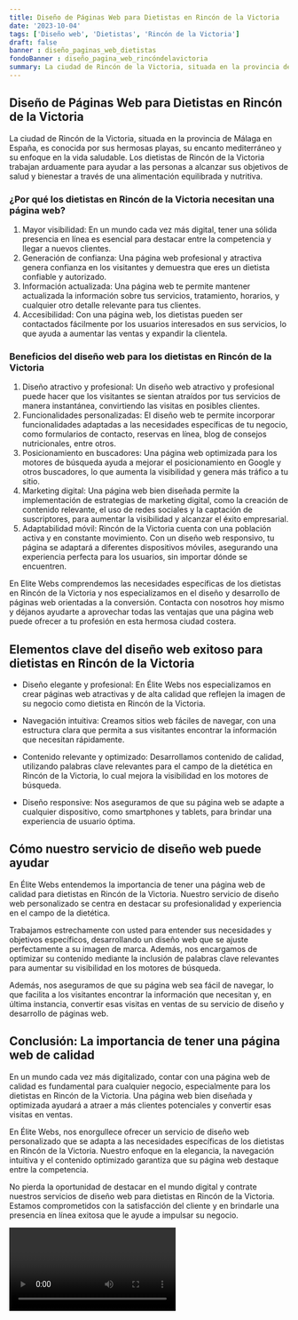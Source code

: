 ```yaml
---
title: Diseño de Páginas Web para Dietistas en Rincón de la Victoria
date: '2023-10-04'
tags: ['Diseño web', 'Dietistas', 'Rincón de la Victoria']
draft: false
banner : diseño_paginas_web_dietistas
fondoBanner : diseño_pagina_web_rincóndelavictoria
summary: La ciudad de Rincón de la Victoria, situada en la provincia de Málaga en España, es conocida por sus hermosas playas, su encanto mediterráneo y su enfoque en la vida saludable. Los dietistas de Rincón de la Victoria trabajan arduamente para ayudar a las personas a alcanzar sus objetivos de salud y bienestar a través de una alimentación equilibrada y nutritiva.
---
```


## Diseño de Páginas Web para Dietistas en Rincón de la Victoria

La ciudad de Rincón de la Victoria, situada en la provincia de Málaga en España, es conocida por sus hermosas playas, su encanto mediterráneo y su enfoque en la vida saludable. Los dietistas de Rincón de la Victoria trabajan arduamente para ayudar a las personas a alcanzar sus objetivos de salud y bienestar a través de una alimentación equilibrada y nutritiva.

### ¿Por qué los dietistas en Rincón de la Victoria necesitan una página web?

1. Mayor visibilidad: En un mundo cada vez más digital, tener una sólida presencia en línea es esencial para destacar entre la competencia y llegar a nuevos clientes.
2. Generación de confianza: Una página web profesional y atractiva genera confianza en los visitantes y demuestra que eres un dietista confiable y autorizado.
3. Información actualizada: Una página web te permite mantener actualizada la información sobre tus servicios, tratamiento, horarios, y cualquier otro detalle relevante para tus clientes.
4. Accesibilidad: Con una página web, los dietistas pueden ser contactados fácilmente por los usuarios interesados en sus servicios, lo que ayuda a aumentar las ventas y expandir la clientela.

### Beneficios del diseño web para los dietistas en Rincón de la Victoria

1. Diseño atractivo y profesional: Un diseño web atractivo y profesional puede hacer que los visitantes se sientan atraídos por tus servicios de manera instantánea, convirtiendo las visitas en posibles clientes.
2. Funcionalidades personalizadas: El diseño web te permite incorporar funcionalidades adaptadas a las necesidades específicas de tu negocio, como formularios de contacto, reservas en línea, blog de consejos nutricionales, entre otros.
3. Posicionamiento en buscadores: Una página web optimizada para los motores de búsqueda ayuda a mejorar el posicionamiento en Google y otros buscadores, lo que aumenta la visibilidad y genera más tráfico a tu sitio.
4. Marketing digital: Una página web bien diseñada permite la implementación de estrategias de marketing digital, como la creación de contenido relevante, el uso de redes sociales y la captación de suscriptores, para aumentar la visibilidad y alcanzar el éxito empresarial.
5. Adaptabilidad móvil: Rincón de la Victoria cuenta con una población activa y en constante movimiento. Con un diseño web responsivo, tu página se adaptará a diferentes dispositivos móviles, asegurando una experiencia perfecta para los usuarios, sin importar dónde se encuentren.

En Elite Webs comprendemos las necesidades específicas de los dietistas en Rincón de la Victoria y nos especializamos en el diseño y desarrollo de páginas web orientadas a la conversión. Contacta con nosotros hoy mismo y déjanos ayudarte a aprovechar todas las ventajas que una página web puede ofrecer a tu profesión en esta hermosa ciudad costera.

<GifSeo />

<Cta />

## Elementos clave del diseño web exitoso para dietistas en Rincón de la Victoria

- Diseño elegante y profesional: En Élite Webs nos especializamos en crear páginas web atractivas y de alta calidad que reflejen la imagen de su negocio como dietista en Rincón de la Victoria.

- Navegación intuitiva: Creamos sitios web fáciles de navegar, con una estructura clara que permita a sus visitantes encontrar la información que necesitan rápidamente.

- Contenido relevante y optimizado: Desarrollamos contenido de calidad, utilizando palabras clave relevantes para el campo de la dietética en Rincón de la Victoria, lo cual mejora la visibilidad en los motores de búsqueda.

- Diseño responsive: Nos aseguramos de que su página web se adapte a cualquier dispositivo, como smartphones y tablets, para brindar una experiencia de usuario óptima.

## Cómo nuestro servicio de diseño web puede ayudar

En Élite Webs entendemos la importancia de tener una página web de calidad para dietistas en Rincón de la Victoria. Nuestro servicio de diseño web personalizado se centra en destacar su profesionalidad y experiencia en el campo de la dietética.

Trabajamos estrechamente con usted para entender sus necesidades y objetivos específicos, desarrollando un diseño web que se ajuste perfectamente a su imagen de marca. Además, nos encargamos de optimizar su contenido mediante la inclusión de palabras clave relevantes para aumentar su visibilidad en los motores de búsqueda.

Además, nos aseguramos de que su página web sea fácil de navegar, lo que facilita a los visitantes encontrar la información que necesitan y, en última instancia, convertir esas visitas en ventas de su servicio de diseño y desarrollo de páginas web.

## Conclusión: La importancia de tener una página web de calidad

En un mundo cada vez más digitalizado, contar con una página web de calidad es fundamental para cualquier negocio, especialmente para los dietistas en Rincón de la Victoria. Una página web bien diseñada y optimizada ayudará a atraer a más clientes potenciales y convertir esas visitas en ventas.

En Élite Webs, nos enorgullece ofrecer un servicio de diseño web personalizado que se adapta a las necesidades específicas de los dietistas en Rincón de la Victoria. Nuestro enfoque en la elegancia, la navegación intuitiva y el contenido optimizado garantiza que su página web destaque entre la competencia.

No pierda la oportunidad de destacar en el mundo digital y contrate nuestros servicios de diseño web para dietistas en Rincón de la Victoria. Estamos comprometidos con la satisfacción del cliente y en brindarle una presencia en línea exitosa que le ayude a impulsar su negocio.

<Video />

<CtaBot job='Dietistas' city='Rincón de la Victoria'/>

<Gmaps query='Rincón de la Victoria+españa+maps' />